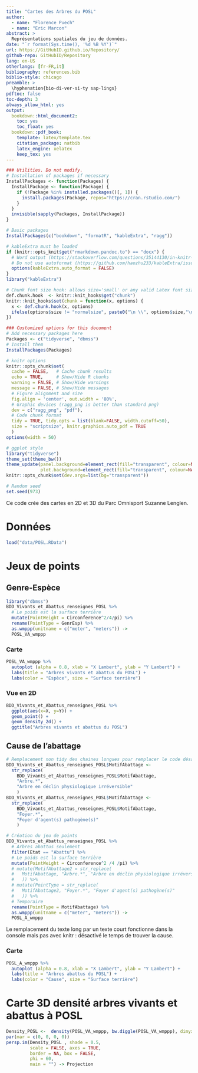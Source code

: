 ```yaml
---
title: "Cartes des Arbres du POSL"
author:
  - name: "Florence Puech"
  - name: "Eric Marcon"
abstract: >
  Représentations spatiales du jeu de données.
date: "`r format(Sys.time(), '%d %B %Y')`"
url: https://GitHubID.github.io/Repository/
github-repo: GitHubID/Repository
lang: en-US
otherlangs: [fr-FR,it]
bibliography: references.bib
biblio-style: chicago
preamble: >
  \hyphenation{bio-di-ver-si-ty sap-lings}
pdftoc: false
toc-depth: 3
always_allow_html: yes
output:
  bookdown::html_document2:
    toc: yes
    toc_float: yes
  bookdown::pdf_book:
    template: latex/template.tex
    citation_package: natbib
    latex_engine: xelatex
    keep_tex: yes
---
```


```r
### Utilities. Do not modify.
# Installation of packages if necessary
InstallPackages <- function(Packages) {
  InstallPackage <- function(Package) {
    if (!Package %in% installed.packages()[, 1]) {
      install.packages(Package, repos="https://cran.rstudio.com/")
    }
  }
  invisible(sapply(Packages, InstallPackage))
}

# Basic packages
InstallPackages(c("bookdown", "formatR", "kableExtra", "ragg"))

# kableExtra must be loaded 
if (knitr::opts_knit$get("rmarkdown.pandoc.to") == "docx") {
  # Word output (https://stackoverflow.com/questions/35144130/in-knitr-how-can-i-test-for-if-the-output-will-be-pdf-or-word)
  # Do not use autoformat (https://github.com/haozhu233/kableExtra/issues/308)
  options(kableExtra.auto_format = FALSE)
}
library("kableExtra")

# Chunk font size hook: allows size='small' or any valid Latex font size in chunk options
def.chunk.hook  <- knitr::knit_hooks$get("chunk")
knitr::knit_hooks$set(chunk = function(x, options) {
  x <- def.chunk.hook(x, options)
  ifelse(options$size != "normalsize", paste0("\n \\", options$size,"\n\n", x, "\n\n \\normalsize"), x)
})
```

```r
### Customized options for this document
# Add necessary packages here
Packages <- c("tidyverse", "dbmss")
# Install them
InstallPackages(Packages)

# knitr options
knitr::opts_chunk$set(
  cache = FALSE,   # Cache chunk results
  echo = TRUE,     # Show/Hide R chunks
  warning = FALSE, # Show/Hide warnings
  message = FALSE, # Show/Hide messages
  # Figure alignment and size
  fig.align = 'center', out.width = '80%',
  # Graphic devices (ragg_png is better than standard png)
  dev = c("ragg_png", "pdf"),
  # Code chunk format
  tidy = TRUE, tidy.opts = list(blank=FALSE, width.cutoff=50),
  size = "scriptsize", knitr.graphics.auto_pdf = TRUE
  )
options(width = 50)

# ggplot style
library("tidyverse")
theme_set(theme_bw())
theme_update(panel.background=element_rect(fill="transparent", colour=NA),
             plot.background=element_rect(fill="transparent", colour=NA))
knitr::opts_chunk$set(dev.args=list(bg="transparent"))

# Random seed
set.seed(973)
```

Ce code crée des cartes en 2D et 3D du Parc Omnisport Suzanne Lenglen.

# Données

```r
load("data/POSL.RData")
```

# Jeux de points

## Genre-Espèce

```r
library("dbmss")
BDD_Vivants_et_Abattus_renseignes_POSL %>% 
  # Le poids est la surface terrière
  mutate(PointWeight = Circonference^2/4/pi) %>% 
  rename(PointType = GenrEsp) %>% 
  as.wmppp(unitname = c("meter", "meters")) -> 
  POSL_VA_wmppp
```
### Carte

```r
POSL_VA_wmppp %>% 
  autoplot (alpha = 0.8, xlab = "X Lambert", ylab = "Y Lambert") +
  labs(title = "Arbres vivants et abattus du POSL") +
  labs(color = "Espèce", size = "Surface terrière")
```

### Vue en 2D

```r
BDD_Vivants_et_Abattus_renseignes_POSL %>% 
  ggplot(aes(x=X, y=Y)) + 
  geom_point() + 
  geom_density_2d() + 
  ggtitle("Arbres vivants et abattus du POSL") 

```

## Cause de l'abattage

```r
# Remplacement non tidy des chaines longues pour remplacer le code désactivé
BDD_Vivants_et_Abattus_renseignes_POSL$MotifAbattage <- 
  str_replace(
    BDD_Vivants_et_Abattus_renseignes_POSL$MotifAbattage, 
    "Arbre.*", 
    "Arbre en déclin physiologique irréversible"
    )
BDD_Vivants_et_Abattus_renseignes_POSL$MotifAbattage <- 
  str_replace(
    BDD_Vivants_et_Abattus_renseignes_POSL$MotifAbattage, 
    "Foyer.*", 
    "Foyer d'agent(s) pathogène(s)"
    )

# Création du jeu de points
BDD_Vivants_et_Abattus_renseignes_POSL %>% 
  # Arbres abattus seulement
  filter(Etat == "Abattu") %>% 
  # Le poids est la surface terrière
  mutate(PointWeight = Circonference^2 /4 /pi) %>% 
  # mutate(MotifAbattage2 = str_replace(
  #   MotifAbattage, "Arbre.*", "Arbre en déclin physiologique irréversible"
  #   )) %>%
  # mutate(PointType = str_replace(
  #   MotifAbattage2, "Foyer.*", "Foyer d'agent(s) pathogène(s)"
  #   )) %>%
  # Temporaire
  rename(PointType = MotifAbattage) %>% 
  as.wmppp(unitname = c("meter", "meters")) -> 
  POSL_A_wmppp
```

Le remplacement du texte long par un texte court fonctionne dans la console mais pas avec knitr : désactivé le temps de trouver la cause.


### Carte

```r
POSL_A_wmppp %>% 
  autoplot (alpha = 0.8, xlab = "X Lambert", ylab = "Y Lambert") +
  labs(title = "Arbres abattus du POSL") +
  labs(color = "Cause", size = "Surface terrière")
```


# Carte 3D densité arbres vivants et abattus à POSL

```r
Density_POSL <-  density(POSL_VA_wmppp, bw.diggle(POSL_VA_wmppp), dimyx=c(128, 128))
par(mar = c(0, 0, 0, 0))
persp.im(Density_POSL , shade = 0.5,
         scale = FALSE, axes = TRUE,
         border = NA, box = FALSE,
         phi = 60,  
         main = "") -> Projection
```

